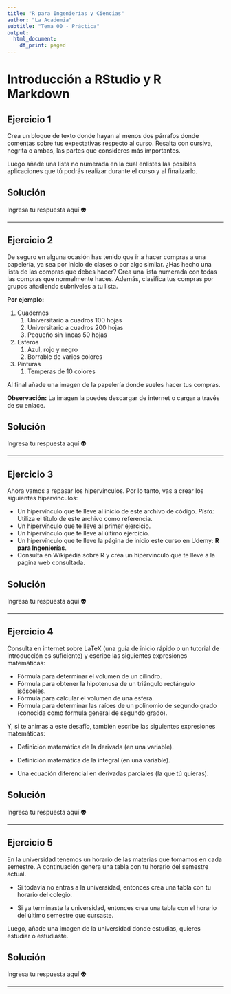 ```yaml
---
title: "R para Ingenierías y Ciencias"
author: "La Academia"
subtitle: "Tema 00 - Práctica"
output:
  html_document:
    df_print: paged
---
```


# Introducción a RStudio y R Markdown

## Ejercicio 1

Crea un bloque de texto donde hayan al menos dos párrafos donde comentas sobre tus expectativas respecto al curso. Resalta con cursiva, negrita o ambas, las partes que consideres más importantes.

Luego añade una lista no numerada en la cual enlistes las posibles aplicaciones que tú podrás realizar durante el curso y al finalizarlo.

## Solución

Ingresa tu respuesta aquí 👽

------------------------------------------------------------------------

## Ejercicio 2

De seguro en alguna ocasión has tenido que ir a hacer compras a una papelería, ya sea por inicio de clases o por algo similar. ¿Has hecho una lista de las compras que debes hacer? Crea una lista numerada con todas las compras que normalmente haces. Además, clasifica tus compras por grupos añadiendo subniveles a tu lista.

**Por ejemplo:**

1.  Cuadernos
    1.  Universitario a cuadros 100 hojas
    2.  Universitario a cuadros 200 hojas
    3.  Pequeño sin líneas 50 hojas
2.  Esferos
    1.  Azul, rojo y negro
    2.  Borrable de varios colores
3.  Pinturas
    1.  Temperas de 10 colores

Al final añade una imagen de la papelería donde sueles hacer tus compras.

**Observación:** La imagen la puedes descargar de internet o cargar a través de su enlace.

## Solución

Ingresa tu respuesta aquí 👽

------------------------------------------------------------------------

## Ejercicio 3

Ahora vamos a repasar los hipervínculos. Por lo tanto, vas a crear los siguientes hipervínculos:

-   Un hipervínculo que te lleve al inicio de este archivo de código. *Pista:* Utiliza el título de este archivo como referencia.
-   Un hipervínculo que te lleve al primer ejercicio.
-   Un hipervínculo que te lleve al último ejercicio.
-   Un hipervínculo que te lleve la página de inicio este curso en Udemy: **R para Ingenierías**.
-   Consulta en Wikipedia sobre R y crea un hipervínculo que te lleve a la página web consultada.

## Solución

Ingresa tu respuesta aquí 👽

------------------------------------------------------------------------

## Ejercicio 4

Consulta en internet sobre LaTeX (una guía de inicio rápido o un tutorial de introducción es suficiente) y escribe las siguientes expresiones matemáticas:

-   Fórmula para determinar el volumen de un cilindro.
-   Fórmula para obtener la hipotenusa de un triángulo rectángulo isósceles.
-   Fórmula para calcular el volumen de una esfera.
-   Fórmula para determinar las raíces de un polinomio de segundo grado (conocida como fórmula general de segundo grado).

Y, si te animas a este desafío, también escribe las siguientes expresiones matemáticas:

-   Definición matemática de la derivada (en una variable).

-   Definición matemática de la integral (en una variable).

-   Una ecuación diferencial en derivadas parciales (la que tú quieras).

## Solución

Ingresa tu respuesta aquí 👽

------------------------------------------------------------------------

## Ejercicio 5

En la universidad tenemos un horario de las materias que tomamos en cada semestre. A continuación genera una tabla con tu horario del semestre actual.

-   Si todavía no entras a la universidad, entonces crea una tabla con tu horario del colegio.

-   Si ya terminaste la universidad, entonces crea una tabla con el horario del último semestre que cursaste.

Luego, añade una imagen de la universidad donde estudias, quieres estudiar o estudiaste.

## Solución

Ingresa tu respuesta aquí 👽

------------------------------------------------------------------------
